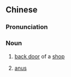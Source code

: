 {{also|后栏}}
==Chinese==
{{zh-forms|s=后栏}}

===Pronunciation===
{{zh-pron
|m=hòulán
|c=hau6 laan4-1
|cat=n
}}

===Noun===
{{zh-noun}}

# {{lb|zh|Cantonese}} [[back door]] of a [[shop]]
# {{lb|zh|euphemistic}} [[anus]]